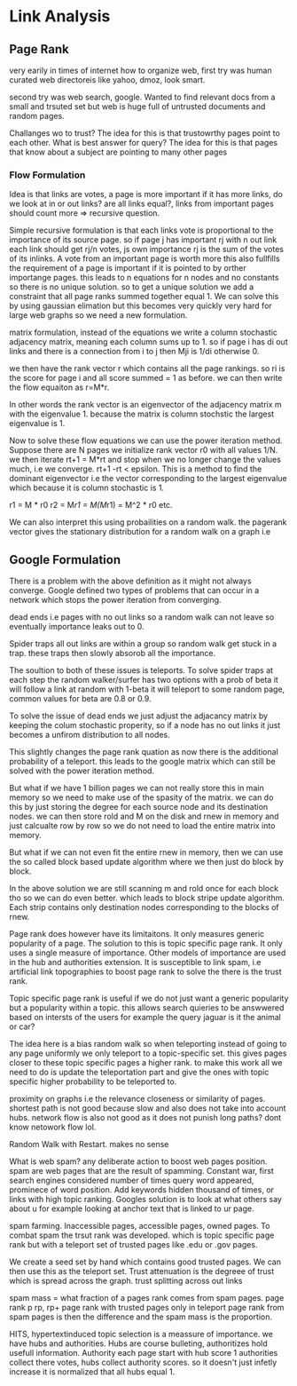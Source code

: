 # Link Analysis

## Page Rank

very earily in times of internet how to organize web, first try was human curated web directoreis like yahoo, dmoz, look smart.

second try was web search, google. Wanted to find relevant docs from a small and trsuted set but web is huge full of untrusted documents and random pages.

Challanges wo to trust? The idea for this is that trustowrthy pages point to each other. What is best answer for query? The idea for this is that pages that know about a subject are pointing to many other pages

### Flow Formulation

Idea is that links are votes, a page is more important if it has more links, do we look at in or out links? are all links equal?, links from important pages should count more => recursive question.

Simple recursive formulation is that each links vote is proportional to the importance of its source page. so if page j has important rj with n out link each link should get rj/n votes, js own importance rj is the sum of the votes of its inlinks. A vote from an important page is worth more this also fullfills the requirement of a page is important if it is pointed to by orther importange pages. this leads to n equations for n nodes and no constants so there is no unique solution. so to get a unique solution we add a constraint that all page ranks summed together equal 1. We can solve this by using gaussian elimation but this becomes very quickly very hard for large web graphs so we need a new formulation.

matrix formulation, instead of the equations we write a column stochastic adjacency matrix, meaning each column sums up to 1. so if page i has di out links and there is a connection from i to j then Mji is 1/di otherwise 0.

we then have the rank vector r which contains all the page rankings. so ri is the score for page i and all score summed = 1 as before. we can then write the flow equaiton as r=M*r. 

In other words the rank vector is an eigenvector of the adjacency matrix m with the eigenvalue 1. because the matrix is column stochstic the largest eigenvalue is 1.

Now to solve these flow equations we can use the power iteration method. Suppose there are N pages we initialize rank vector r0 with all values 1/N. we then iterate rt+1 = M*rt and stop when we no longer change the values much, i.e we converge. rt+1 -rt < epsilon. This is a method to find the dominant eigenvector i.e the vector corresponding to the largest eigenvalue which because it is column stochastic is 1.

r1 = M * r0
r2 = M*r1 = M(M*r1) = M^2 * r0
etc.

We can also interpret this using probailities on a random walk. the pagerank vector gives the stationary distribution for a random walk on a graph i.e

## Google Formulation

There is a problem with the above definition as it might not always converge. Google defined two types of problems that can occur in a network which stops the power iteration from converging.

dead ends i.e pages with no out links so a random walk can not leave so eventually importance leaks out to 0.

Spider traps all out links are within a group so random walk get stuck in a trap. these traps then slowly absorob all the importance.

The soultion to both of these issues is teleports. To solve spider traps at each step the random walker/surfer has two options with a prob of beta it will follow a link at random with 1-beta it will teleport to some random page, common values for beta are 0.8 or 0.9.

To solve the issue of dead ends we just adjust the adjacancy matrix by keeping the colum stochastic properity, so if a node has no out links it just becomes a unfirom distribution to all nodes.

This slightly changes the page rank quation as now there is the additional probability of a teleport. this leads to the google matrix which can still be solved with the power iteration method.

But what if we have 1 billion pages we can not really store this in main memory so we need to make use of the spasity of the matrix. we can do this by just storing the degree for each source node and its destination nodes. we can then store rold and M on the disk and rnew in memory and just calcualte row by row so we do not need to load the entire matrix into memory.

But what if we can not even fit the entire rnew in memory, then we can use the so called block based update algorithm where we then just do block by block.

In the above solution we are still scanning m and rold once for each block tho so we can do even better. which leads to block stripe update algorithm. Each strip contains only destination nodes corresponding to the blocks of rnew.

Page rank does however have its limitaitons. It only measures generic popularity of a page. The solution to this is topic specific page rank.
It only uses a single measure of importance. Other models of importance are used in the hub and authorities extension.
It is susceptible to link spam, i.e artificial link topographies to boost page rank to solve the there is the trust rank.

Topic specific page rank is useful if we do not just want a generic popularity but a popularity within a topic. this allows search quieries to be answwered based on intersts of the users for example the query jaguar is it the animal or car?

The idea here is a bias random walk so when teleporting instead of going to any page uniformly we only teleport to a topic-specific set. this gives pages closer to these topic specific pages a higher rank. to make this work all we need to do is update the teleportation part and give the ones with topic specific higher probability to be teleported to.

proximity on graphs i.e the relevance closeness or similarity of pages. shortest path is not good because slow and also does not take into account hubs. network flow is also not good as it does not punish long paths? dont know netowork flow lol.

Random Walk with Restart. makes no sense

What is web spam? any deliberate action to boost web pages position. spam are web pages that are the result of spamming. Constant war, first search engines considered number of times query word appeared, prominece of word position. Add keywords hidden thousand of times, or links with high topic ranking. Googles solution is to look at what others say about u for example looking at anchor text that is linked to ur page.

spam farming. Inaccessible pages, accessible pages, owned pages. To combat spam the trsut rank was developed. which is topic specific page rank but with a teleport set of trusted pages like .edu or .gov pages.

We create a seed set by hand which contains good trusted pages. We can then use this as the teleport set. Trust attenuation is the degreee of trust which is spread across the graph. trust splitting across out links

spam mass = what fraction of a pages rank comes from spam pages. page rank p rp, rp+ page rank with trusted pages only in teleport page rank from spam pages is then the difference and the spam mass is the proportion.

HITS, hypertextinduced topic selection is a meassure of importance. we have hubs and authorities. Hubs are course bulleting, authoritizes hold usefull information. Authority each page start with hub score 1 authorities collect there votes, hubs collect authority scores. so it doesn't just infetly increase it is normalized that all hubs equal 1.